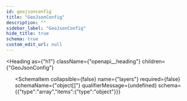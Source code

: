 ```yaml
---
id: geojsonconfig
title: "GeoJsonConfig"
description: ""
sidebar_label: "GeoJsonConfig"
hide_title: true
schema: true
custom_edit_url: null
---
```



<Heading
  as={"h1"}
  className={"openapi__heading"}
  children={"GeoJsonConfig"}
>
</Heading>





<ul>
  <SchemaItem
    collapsible={false}
    name={"source"}
    required={false}
    schemaName={"object"}
    qualifierMessage={undefined}
    schema={{"type":"object"}}
  >
    
  </SchemaItem><SchemaItem
    collapsible={false}
    name={"layers"}
    required={false}
    schemaName={"object[]"}
    qualifierMessage={undefined}
    schema={{"type":"array","items":{"type":"object"}}}
  >
    
  </SchemaItem>
</ul>
            